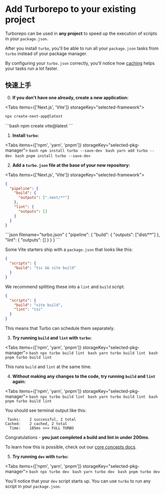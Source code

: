 
# Add Turborepo to your existing project

Turborepo can be used in **any project** to speed up the execution of scripts in your `package.json`.

After you install `turbo`, you'll be able to run all your `package.json` tasks from `turbo` instead of your package manager.

By configuring your `turbo.json` correctly, you'll notice how [caching](/repo/docs/core-concepts/caching) helps your tasks run a lot faster.

## 快速上手

0. **If you don't have one already, create a new application:**

<Tabs items={['Next.js', 'Vite']} storageKey="selected-framework">
  <Tab>
```bash
npx create-next-app@latest
```
  </Tab>
  <Tab>
```bash
npm create vite@latest
```
  </Tab>
</Tabs>

1. **Install `turbo`:**

<Tabs items={['npm', 'yarn', 'pnpm']} storageKey="selected-pkg-manager">
  <Tab>
    ```bash
    npm install turbo --save-dev
    ```
  </Tab>
  <Tab>
    ```bash
    yarn add turbo --dev
    ```
  </Tab>
  <Tab>
    ```bash
    pnpm install turbo --save-dev
    ```
  </Tab>
</Tabs>

2. **Add a `turbo.json` file at the base of your new repository:**

<Tabs items={['Next.js', 'Vite']} storageKey="selected-framework">
  <Tab>
```json filename="turbo.json"
{
  "pipeline": {
    "build": {
      "outputs": [".next/**"]
    },
    "lint": {
      "outputs": []
    }
  }
}
```
  </Tab>
  <Tab>
```json filename="turbo.json"
{
  "pipeline": {
    "build": {
      "outputs": ["dist/**"]
    },
    "lint": {
      "outputs": []
    }
  }
}
```

Some Vite starters ship with a `package.json` that looks like this:

```json filename="package.json"
{
  "scripts": {
    "build": "tsc && vite build"
  }
}
```

We recommend splitting these into a `lint` and `build` script.

```json filename="package.json"
{
  "scripts": {
    "build": "vite build",
    "lint": "tsc"
  }
}
```

This means that Turbo can schedule them separately.

  </Tab>
</Tabs>

3. **Try running `build` and `lint` with `turbo`:**

<Tabs items={['npm', 'yarn', 'pnpm']} storageKey="selected-pkg-manager">
  <Tab>
    ```bash
    npx turbo build lint
    ```
  </Tab>
  <Tab>
    ```bash
    yarn turbo build lint
    ```
  </Tab>
  <Tab>
    ```bash
    pnpm turbo build lint
    ```
  </Tab>
</Tabs>

This runs `build` and `lint` at the same time.

4. **Without making any changes to the code, try running `build` and `lint` again:**

<Tabs items={['npm', 'yarn', 'pnpm']} storageKey="selected-pkg-manager">
  <Tab>
    ```bash
    npx turbo build lint
    ```
  </Tab>
  <Tab>
    ```bash
    yarn turbo build lint
    ```
  </Tab>
  <Tab>
    ```bash
    pnpm turbo build lint
    ```
  </Tab>
</Tabs>

You should see terminal output like this:

```
 Tasks:    2 successful, 2 total
Cached:    2 cached, 2 total
  Time:    185ms >>> FULL TURBO
```

Congratulations - **you just completed a build and lint in under 200ms**.

To learn how this is possible, check out our [core concepts docs](/repo/docs/core-concepts/caching).

5. **Try running `dev` with `turbo`:**

<Tabs items={['npm', 'yarn', 'pnpm']} storageKey="selected-pkg-manager">
  <Tab>
    ```bash
    npx turbo dev
    ```
  </Tab>
  <Tab>
    ```bash
    yarn turbo dev
    ```
  </Tab>
  <Tab>
    ```bash
    pnpm turbo dev
    ```
  </Tab>
</Tabs>

You'll notice that your `dev` script starts up. You can use `turbo` to run any script in your `package.json`.
